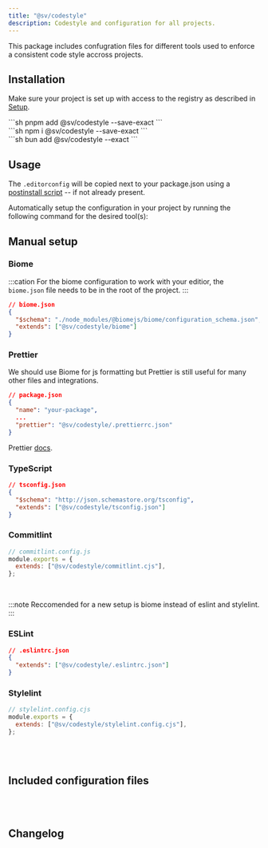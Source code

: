 ```yaml
---
title: "@sv/codestyle"
description: Codestyle and configuration for all projects.
---
```



This package includes confugration files for different tools used to enforce a consistent code style accross projects.

## Installation

Make sure your project is set up with access to the registry as described in [Setup](/atrium/setup).

<Command>
  <div slot="pnpm">
  ```sh
  pnpm add @sv/codestyle --save-exact
  ```
  </div>
  <div slot="npm">
  ```sh
  npm i @sv/codestyle --save-exact
  ```
  </div>
  <div slot="bun">
  ```sh
  bun add @sv/codestyle --exact
  ```
  </div>
</Command>

## Usage

The `.editorconfig` will be copied next to your package.json using a [postinstall script](https://docs.npmjs.com/cli/v10/using-npm/scripts#npm-install) -- if not already present.

Automatically setup the configuration in your project by running the following command for the desired tool(s):

<CodeStyle client:load />

## Manual setup

### Biome

:::cation
For the biome configuration to work with your editior, the `biome.json` file needs to be in the root of the project.
:::

```json
// biome.json
{
  "$schema": "./node_modules/@biomejs/biome/configuration_schema.json",
  "extends": ["@sv/codestyle/biome"]
}
```

### Prettier

We should use Biome for js formatting but Prettier is still useful for many other files and integrations.

```json
// package.json
{
  "name": "your-package",
  ...
  "prettier": "@sv/codestyle/.prettierrc.json"
}
```

Prettier [docs](https://prettier.io/docs/en/configuration.html).

### TypeScript

```json
// tsconfig.json
{
  "$schema": "http://json.schemastore.org/tsconfig",
  "extends": ["@sv/codestyle/tsconfig.json"]
}
```

### Commitlint

```javascript
// commitlint.config.js
module.exports = {
  extends: ["@sv/codestyle/commitlint.cjs"],
};
```

<br />

:::note
Reccomended for a new setup is biome instead of eslint and stylelint.
:::

### ESLint

```json
// .eslintrc.json
{
  "extends": ["@sv/codestyle/.eslintrc.json"]
}
```

### Stylelint

```javascript
// stylelint.config.cjs
module.exports = {
  extends: ["@sv/codestyle/stylelint.config.cjs"],
};
```

<br />
<br />

## Included configuration files

<Tabs>
  <TabItem label=".editorconfig">
    <File file="../packages/codestyle/.editorconfig" />
  </TabItem>
  <TabItem label="biome.json">
    <File file="../packages/codestyle/biome.json" />
  </TabItem>
  <TabItem label=".prettierrc.json">
    <File file="../packages/codestyle/.prettierrc.json" />
  </TabItem>
  <TabItem label="commitlint.cjs">
    <File file="../packages/codestyle/commitlint.js" />
  </TabItem>
  <TabItem label="eslint.json">
    <File file="../packages/codestyle/.eslintrc.json" />
  </TabItem>
  <TabItem label="stylelint.config.cjs">
    <File file="../packages/codestyle/stylelint.config.cjs" />
  </TabItem>
  <TabItem label="tsconfig.json">
    <File file="../packages/codestyle/tsconfig.json" />
  </TabItem>
</Tabs>

<br />
<br />

## Changelog

<Changelog package="codestyle" />

